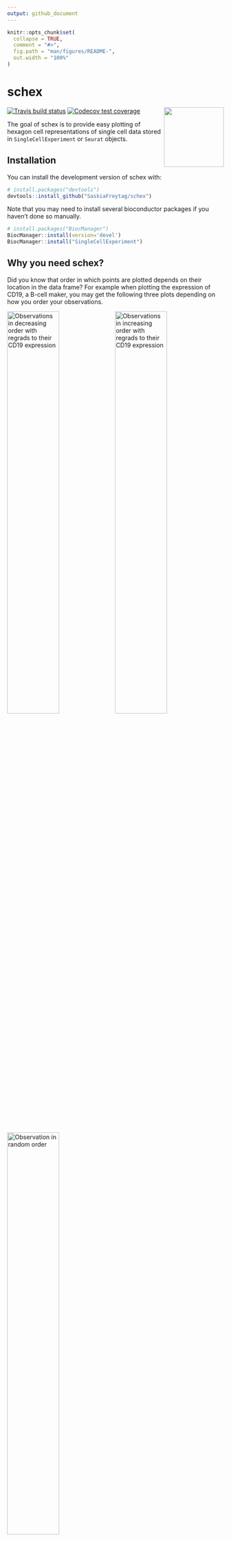 ```yaml
---
output: github_document
---
```


<!-- README.md is generated from README.Rmd. Please edit that file -->

```r
knitr::opts_chunk$set(
  collapse = TRUE,
  comment = "#>",
  fig.path = "man/figures/README-",
  out.width = "100%"
)
```
# schex

<!-- badges: start -->
  [![Travis build status](https://travis-ci.org/SaskiaFreytag/schex.svg?branch=master)](https://travis-ci.org/SaskiaFreytag/schex)
    [![Codecov test coverage](https://codecov.io/gh/SaskiaFreytag/schex/branch/master/graph/badge.svg)](https://codecov.io/gh/SaskiaFreytag/schex?branch=master)
<!-- badges: end -->
<img src='man/figures/logo.png' align="right" height="139" />

The goal of schex is to provide easy plotting of hexagon cell representations
of single cell data stored in `SingleCellExperiment` or `Seurat` objects.


## Installation

You can install the development version of schex with:

``` r
# install.packages("devtools")
devtools::install_github("SaskiaFreytag/schex")
```

Note that you may need to install several bioconductor packages if 
you haven't done so manually.

``` r
# install.packages("BiocManager")
BiocManager::install(version='devel')
BiocManager::install("SingleCellExperiment")
```

## Why you need schex?

Did you know that order in which points are plotted depends on their location
in the data frame? 
For example when plotting the expression of CD19, a B-cell maker, you may 
get the following three plots depending on how you order your observations.

![Observations in decreasing order with regrads to their CD19 expression](misc/example_schex_files/figure-html/ggplot-decreasing-1.png){width=49%}
![Observations in increasing order with regrads to their CD19 expression](misc/example_schex_files/figure-html/ggplot-increasing-1.png){width=49%}
![Observation in random order](misc/example_schex_files/figure-html/ggplot-random-1.png){width=49%}

Using the first plot you would not decide to call the central cluster a B-cell 
population. Using the second plot you would probably decide to call the same 
cluster a B-cell population. Using the last plot you might be undecided.

## The solution

Instead of plotting points on top of each other, schex summarizes points into 
hexagon cells. Hence avoiding confusion due to observation order.

![schex plotting](misc/example_schex_files/figure-html/schex-1.png){width=49%}

## How schex works?

Points in the same neighbourhood are summarized using one of many different
summary statistics. The animation below shows how this works when using
the mean to summarize the expression of CD19.

![animation](misc/myanimation.gif)

